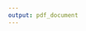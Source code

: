 ```yaml
---
output: pdf_document
---
```


\begin{centering}
\vspace*{\fill}
\Huge{Web interactive plots in R} \\
\vspace{1cm}
\Large{Yu Han Soh} \\
\vspace{0.5cm}
\Large{Supervisors: Paul Murrell and Chris Wild} \\
\vspace{0.5cm}
\today \\
\vspace{3cm}

```r
knitr::include_graphics("./fig/logo.png")
```

\vspace{1cm}
  Bachelor of Science (Honours)\\
  Department of Statistics\\
  The University of Auckland\\
  New Zealand
\vspace*{\fill}

\end{centering}
